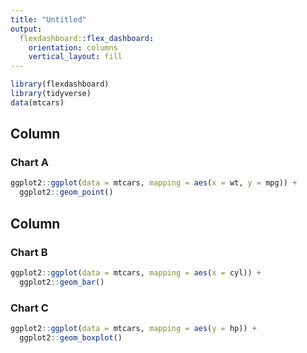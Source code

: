 ```yaml
---
title: "Untitled"
output: 
  flexdashboard::flex_dashboard:
    orientation: columns
    vertical_layout: fill
---
```


```r
library(flexdashboard)
library(tidyverse)
data(mtcars)

```

Column {data-width=650}
-----------------------------------------------------------------------

### Chart A

```r
ggplot2::ggplot(data = mtcars, mapping = aes(x = wt, y = mpg)) +
  ggplot2::geom_point()

```

Column {data-width=350}
-----------------------------------------------------------------------

### Chart B

```r
ggplot2::ggplot(data = mtcars, mapping = aes(x = cyl)) +
  ggplot2::geom_bar()


```

### Chart C

```r
ggplot2::ggplot(data = mtcars, mapping = aes(y = hp)) +
  ggplot2::geom_boxplot()

```

